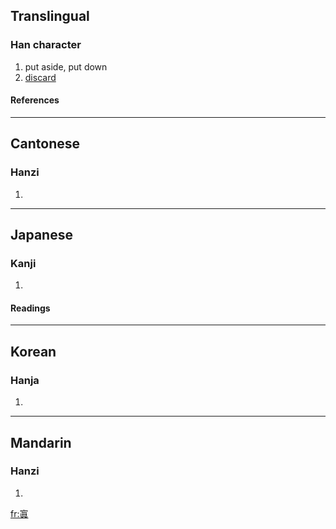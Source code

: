 {{see|置}}

==Translingual==
===Han character===
{{Han char|rn=40|rad=宀|as=10|sn=13|four=3080<sub>1</sub>|canj=十十月金 (JJBC)}}
# put aside, put down
# [[discard]]
====References====
{{Han ref|kx=0289.270|dkj=07257|dj=0573.180|hdz=20945.090|uh=5BD8|ud=23512|bh=DD49|bd=56649}}

----
==Cantonese==
===Hanzi===
{{yue-hanzi|jyut=zi3|y=ji3}}
# {{defn|Cantonese}}

----
==Japanese==
===Kanji===
{{ja-kanji|grade=|rs=宀10}}
# {{defn|Japanese}} 
====Readings====
{{ja-readings|on=[[し]] (shi)|kun=[[おく]] (oku), [[いれる]] (ireru), [[とめる]] (tomeru), [[すこる]] (sukoru)}}

----
==Korean==
===Hanja===
{{ko-hanja|hangeul=치|rv=chi|mr=ch'i}}
# {{defn|Korean}}

----
==Mandarin==
===Hanzi===
{{cmn-hanzi|pin=[[nìng]] (ning4), [[zhì]] (zhi4)|wg=ning<sup>4</sup>, chih<sup>4</sup>}}
# {{defn|Mandarin}}

[[fr:寘]]